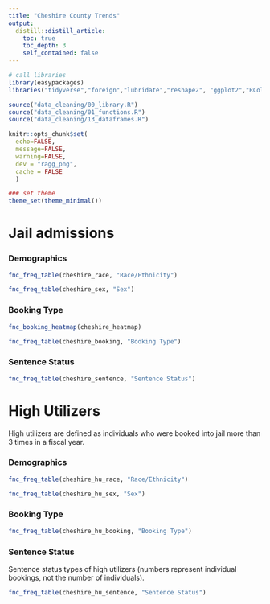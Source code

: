 ```yaml
---
title: "Cheshire County Trends"
output: 
  distill::distill_article:
    toc: true
    toc_depth: 3
    self_contained: false
---
```


```r
# call libraries
library(easypackages)
libraries("tidyverse","foreign","lubridate","reshape2", "ggplot2","RColorBrewer","knitr","forcats","openxlsx","statar","svDialogs","xlsx", "magrittr","stringr", "data.table","janitor","kableExtra","leaflet", "readr", "rmarkdown","rowr", "gganimate", "gifski","tidycensus","sf","htmltools","acs","tigris","mapview","rgeos", "ggrepel", "censusxy","gdata","lavaan","mclust","tmap","scales","raster","rgeos","gmapsdistance","viridis","cowplot","lintr","leaflet.extras","censusapi","data.table","gridGraphics","readxl","haven","ggridges","extrafont","extrafontdb","datamodelr","Lahman","DiagrammeR","fs","readxl","rsvg","V8","ragg","ggtext","csgjcr","distill","ezknitr")

source("data_cleaning/00_library.R")
source("data_cleaning/01_functions.R")
source("data_cleaning/13_dataframes.R")
```

```r
knitr::opts_chunk$set(
  echo=FALSE, 
  message=FALSE, 
  warning=FALSE,
  dev = "ragg_png",
  cache = FALSE
  )
```

```r
### set theme
theme_set(theme_minimal())
```

# Jail admissions

### Demographics

```r
fnc_freq_table(cheshire_race, "Race/Ethnicity") 
```

```r
fnc_freq_table(cheshire_sex, "Sex")
```

### Booking Type

```r
fnc_booking_heatmap(cheshire_heatmap)
```

```r
fnc_freq_table(cheshire_booking, "Booking Type")
```

### Sentence Status

```r
fnc_freq_table(cheshire_sentence, "Sentence Status")
```

# High Utilizers

High utilizers are defined as individuals who were booked into jail more than 3 times in a fiscal year.  

### Demographics

```r
fnc_freq_table(cheshire_hu_race, "Race/Ethnicity") 
```

```r
fnc_freq_table(cheshire_hu_sex, "Sex")
```

### Booking Type

```r
fnc_freq_table(cheshire_hu_booking, "Booking Type")
```

### Sentence Status

Sentence status types of high utilizers (numbers represent individual bookings, not the number of individuals).  

```r
fnc_freq_table(cheshire_hu_sentence, "Sentence Status")
```
